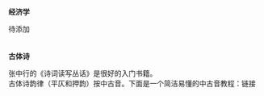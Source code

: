 **经济学**
  
待添加<br>
<br>
<br>
**古体诗**  
  
张中行的《诗词读写丛话》是很好的入门书籍。<br>
古体诗韵律（平仄和押韵）按中古音。下面是一个简洁易懂的中古音教程：链接